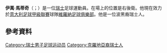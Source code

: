{{blpunsourced|time=2015-06-12T04:20:50+00:00}}
{{expand|time=2015-06-12T04:20:50+00:00}}
'''伊萬·馬蒂奇'''（{{lang-de|Ivan Martić}}；{{bd|1990年|10月2日}}）是一位[[瑞士|瑞士]]足球運動員。在場上的位置是右後衛。他現在效力於[[意大利足球甲級聯賽|意大利足球甲級聯賽]]球隊[[維羅納足球俱樂部|維羅納足球俱樂部]]。他是一位波黑裔瑞士人。
==參考資料==
{{Reflist}}

{{DEFAULTSORT: Martić, Ivan}}
[[Category:瑞士男子足球运动员|Category:瑞士男子足球运动员]]
[[Category:克羅地亞裔瑞士人|Category:克羅地亞裔瑞士人]]